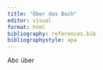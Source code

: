 ```yaml
---
title: "Über das Buch"
editor: visual
format: html
bibliography: references.bib
bibliographystyle: apa
---
```


Abc über
